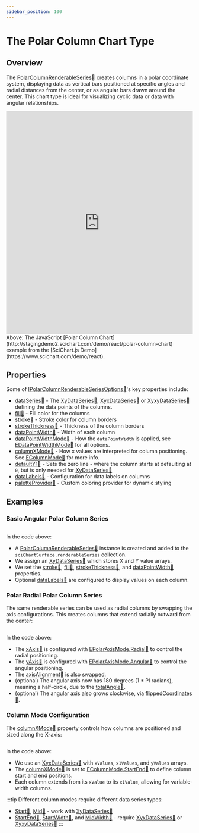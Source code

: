 ```yaml
---
sidebar_position: 100
---
```




# The Polar Column Chart Type

## Overview

The [PolarColumnRenderableSeries:blue_book:](https://www.scichart.com/documentation/js/v4/typedoc/classes/polarcolumnrenderableseries.html) creates columns in a polar coordinate system, displaying data as vertical bars positioned at specific angles and radial distances from the center, or as angular bars drawn around the center.
This chart type is ideal for visualizing cyclic data or data with angular relationships.

<iframe src="http://stagingdemo2.scichart.com/demo/iframe/polar-column-chart" width="100%" height="600px" frameborder="0"></iframe>

<div style={{textAlign: "center"}}>
Above: The JavaScript [Polar Column Chart](http://stagingdemo2.scichart.com/demo/react/polar-column-chart) example from the [SciChart.js Demo](https://www.scichart.com/demo/react).
</div>

## Properties

Some of [IPolarColumnRenderableSeriesOptions:blue_book:](https://www.scichart.com/documentation/js/v4/typedoc/interfaces/ipolarcolumnrenderableseriesoptions.html)'s key properties include:

- [dataSeries:blue_book:](https://www.scichart.com/documentation/js/v4/typedoc/interfaces/ipolarcolumnrenderableseriesoptions.html#dataseries) - The [XyDataSeries:blue_book:](https://www.scichart.com/documentation/js/v4/typedoc/classes/xydataseries.html), [XyxDataSeries:blue_book:](https://www.scichart.com/documentation/js/v4/typedoc/classes/xyxdataseries.html) or [XyxyDataSeries:blue_book:](https://www.scichart.com/documentation/js/v4/typedoc/classes/xyxydataseries.html) defining the data points of the columns.
- [fill:blue_book:](https://www.scichart.com/documentation/js/v4/typedoc/interfaces/ipolarcolumnrenderableseriesoptions.html#fill) - Fill color for the columns
- [stroke:blue_book:](https://www.scichart.com/documentation/js/v4/typedoc/interfaces/ipolarcolumnrenderableseriesoptions.html#stroke) - Stroke color for column borders
- [strokeThickness:blue_book:](https://www.scichart.com/documentation/js/v4/typedoc/interfaces/ipolarcolumnrenderableseriesoptions.html#strokethickness) - Thickness of the column borders
- [dataPointWidth:blue_book:](https://www.scichart.com/documentation/js/v4/typedoc/interfaces/ipolarcolumnrenderableseriesoptions.html#datapointwidth) - Width of each column
- [dataPointWidthMode:blue_book:](https://www.scichart.com/documentation/js/v4/typedoc/interfaces/ipolarcolumnrenderableseriesoptions.html#datapointwidthmode) - How the `dataPointWidth` is applied, see [EDataPointWidthMode:blue_book:](https://www.scichart.com/documentation/js/v4/typedoc/enums/edatapointwidthmode.html) for all options.
- [columnXMode:blue_book:](https://www.scichart.com/documentation/js/v4/typedoc/interfaces/ipolarcolumnrenderableseriesoptions.html#columnxmode) - How x values are interpreted for column positioning. See [EColumnMode:blue_book:](https://www.scichart.com/documentation/js/v4/typedoc/enums/ecolumnmode.html) for more info.
- [defaultY1:blue_book:](https://www.scichart.com/documentation/js/v4/typedoc/interfaces/ipolarcolumnrenderableseriesoptions.html#defaulty1) - Sets the zero line - where the column starts at defaulting at `0`, but is only needed for [XyDataSeries:blue_book:](https://www.scichart.com/documentation/js/v4/typedoc/classes/xydataseries.html)
- [dataLabels:blue_book:](https://www.scichart.com/documentation/js/v4/typedoc/interfaces/ipolarcolumnrenderableseriesoptions.html#datalabels) - Configuration for data labels on columns
- [paletteProvider:blue_book:](https://www.scichart.com/documentation/js/v4/typedoc/interfaces/ipolarcolumnrenderableseriesoptions.html#paletteprovider) - Custom coloring provider for dynamic styling

## Examples

### Basic Angular Polar Column Series

```ts showLineNumbers {20,28,36} file=./BasicAngular/demo.ts start=region_A_start end=region_A_end
```
<ChartPreviewWrapper jsContent={polarColumnChart} />

In the code above:

- A [PolarColumnRenderableSeries:blue_book:](https://www.scichart.com/documentation/js/v4/typedoc/classes/polarcolumnrenderableseries.html) instance is created and added to the `sciChartSurface.renderableSeries` collection.
- We assign an [XyDataSeries:blue_book:](https://www.scichart.com/documentation/js/v4/typedoc/classes/xydataseries.html) which stores X and Y value arrays.
- We set the [stroke:blue_book:](https://www.scichart.com/documentation/js/v4/typedoc/classes/polarcolumnrenderableseries.html#stroke), [fill:blue_book:](https://www.scichart.com/documentation/js/v4/typedoc/classes/polarcolumnrenderableseries.html#fill), [strokeThickness:blue_book:](https://www.scichart.com/documentation/js/v4/typedoc/classes/polarcolumnrenderableseries.html#strokethickness), and [dataPointWidth:blue_book:](https://www.scichart.com/documentation/js/v4/typedoc/classes/polarcolumnrenderableseries.html#datapointwidth) properties.
- Optional [dataLabels:blue_book:](https://www.scichart.com/documentation/js/v4/typedoc/classes/polarcolumnrenderableseries.html#datalabels) are configured to display values on each column.

### Polar Radial Polar Column Series

The same renderable series can be used as radial columns by swapping the axis configurations. This creates columns that extend radially outward from the center:

```ts showLineNumbers {2-3,10-11,15} file=./BasicRadial/demo.ts start=region_A_start end=region_A_end
```
<ChartPreviewWrapper jsContent={polarRadialColumnChart} />

In the code above:
- The [xAxis:blue_book:](https://www.scichart.com/documentation/js/v4/typedoc/classes/polarcolumnrenderableseries.html#xaxis) is configured with [EPolarAxisMode.Radial:blue_book:](https://www.scichart.com/documentation/js/v4/typedoc/enums/epolaraxismode.html#radial) to control the radial positioning.
- The [yAxis:blue_book:](https://www.scichart.com/documentation/js/v4/typedoc/classes/polarcolumnrenderableseries.html#yaxis) is configured with [EPolarAxisMode.Angular:blue_book:](https://www.scichart.com/documentation/js/v4/typedoc/enums/epolaraxismode.html#angular) to control the angular positioning.
- The [axisAlignment:blue_book:](https://www.scichart.com/documentation/js/v4/typedoc/classes/polarcolumnrenderableseries.html#axisalignment) is also swapped.
- (optional) The angular axis now has 180 degrees (1 * PI radians), meaning a half-circle, due to the [totalAngle:blue_book:](https://www.scichart.com/documentation/js/v4/typedoc/classes/polarcolumnrenderableseries.html#totalAngle).
- (optional) The angular axis also grows clockwise, via [flippedCoordinates:blue_book:](https://www.scichart.com/documentation/js/v4/typedoc/classes/polarcolumnrenderableseries.html#flippedcoordinates).

### Column Mode Configuration

The [columnXMode:blue_book:](https://www.scichart.com/documentation/js/v4/typedoc/classes/polarcolumnrenderableseries.html#columnxmode) property controls how columns are positioned and sized along the X-axis:

```ts showLineNumbers {7} file=./ColumnMode/demo.ts start=region_A_start end=region_A_end
```
<ChartPreviewWrapper jsContent={polarColumnMode} />

In the code above:
- We use an [XyxDataSeries:blue_book:](https://www.scichart.com/documentation/js/v4/typedoc/classes/xyxdataseries.html) with `xValues`, `x1Values`, and `yValues` arrays.
- The [columnXMode:blue_book:](https://www.scichart.com/documentation/js/v4/typedoc/classes/polarcolumnrenderableseries.html#columnxmode) is set to [EColumnMode.StartEnd:blue_book:](https://www.scichart.com/documentation/js/v4/typedoc/enums/ecolumnmode.html#startend) to define column start and end positions.
- Each column extends from its `xValue` to its `x1Value`, allowing for variable-width columns.

:::tip Different column modes require different data series types:
- [Start:blue_book:](https://www.scichart.com/documentation/js/v4/typedoc/enums/ecolumnmode.html#start), [Mid:blue_book:](https://www.scichart.com/documentation/js/v4/typedoc/enums/ecolumnmode.html#mid) - work with [XyDataSeries:blue_book:](https://www.scichart.com/documentation/js/v4/typedoc/classes/xydataseries.html)
- [StartEnd:blue_book:](https://www.scichart.com/documentation/js/v4/typedoc/enums/ecolumnmode.html#startend), [StartWidth:blue_book:](https://www.scichart.com/documentation/js/v4/typedoc/enums/ecolumnmode.html#startwidth), and [MidWidth:blue_book:](https://www.scichart.com/documentation/js/v4/typedoc/enums/ecolumnmode.html#midwidth) - require [XyxDataSeries:blue_book:](https://www.scichart.com/documentation/js/v4/typedoc/classes/xyxdataseries.html) or [XyxyDataSeries:blue_book:](https://www.scichart.com/documentation/js/v4/typedoc/classes/xyxydataseries.html)
:::